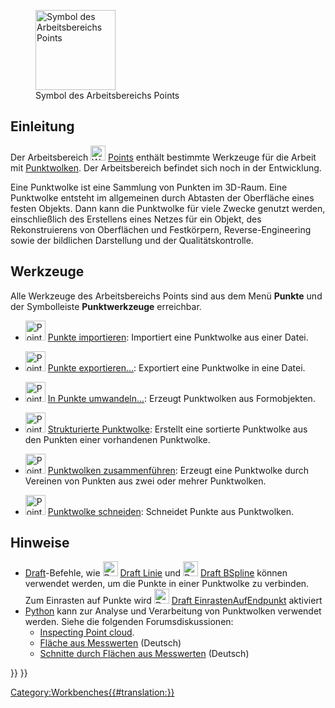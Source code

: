 <languages/>

{{Docnav/de
|[[PartDesign_Workbench/de|Arbeitsbereich PartDesign]]
|[[Reverse_Engineering_Workbench/de|Arbeitsbereich Reverse Engineering]]
|IconL=Workbench_PartDesign.svg
|IconR=Workbench_Reverse_Engineering.svg
}}

[[Image:Workbench_Points.svg|thumb|128px|Symbol des Arbeitsbereichs Points]]

{{TOCright}}

<span id="Introduction"></span>
==Einleitung==

Der Arbeitsbereich [[Image:Workbench_Points.svg|24px]] [[Points_Workbench/de|Points]] enthält bestimmte Werkzeuge für die Arbeit mit [https://de.wikipedia.org/wiki/Punktwolke Punktwolken]. Der Arbeitsbereich befindet sich noch in der Entwicklung.

Eine Punktwolke ist eine Sammlung von Punkten im 3D-Raum. Eine Punktwolke entsteht im allgemeinen durch Abtasten der Oberfläche eines festen Objekts. Dann kann die Punktwolke für viele Zwecke genutzt werden, einschließlich des Erstellens eines Netzes für ein Objekt, des Rekonstruierens von Oberflächen und Festkörpern, Reverse-Engineering sowie der bildlichen Darstellung und der Qualitätskontrolle.

<span id="Tools"></span>
== Werkzeuge ==

Alle Werkzeuge des Arbeitsbereichs Points sind aus dem Menü '''Punkte''' und der Symbolleiste '''Punktwerkzeuge''' erreichbar.

* [[Image:Points_Import.svg|32px]] [[Points_Import/de|Punkte importieren]]: Importiert eine Punktwolke aus einer Datei.

* [[Image:Points_Export.svg|32px]] [[Points_Export/de|Punkte exportieren...]]: Exportiert eine Punktwolke in eine Datei.

* [[Image:Points_Convert.svg|32px]] [[Points_Convert/de|In Punkte umwandeln...]]: Erzeugt Punktwolken aus Formobjekten.

* [[Image:Points_Structure.svg|32px]] [[Points_Structure/de|Strukturierte Punktwolke]]: Erstellt eine sortierte Punktwolke aus den Punkten einer vorhandenen Punktwolke.

* [[Image:Points_Merge.svg|32px]] [[Points_Merge/de|Punktwolken zusammenführen]]: Erzeugt eine Punktwolke durch Vereinen von Punkten aus zwei oder mehrer Punktwolken.

* [[Image:Points_PolyCut.svg|32px]] [[Points_PolyCut/de|Punktwolke schneiden]]: Schneidet Punkte aus Punktwolken.

<span id="Notes"></span>
==Hinweise==

* [[Draft_Workbench/de|Draft]]-Befehle, wie [[Image:Draft_Line.svg|24px]] [[Draft Line/de|Draft Linie]] und [[Image:Draft_BSpline.svg|24px]] [[Draft BSpline/de|Draft BSpline]] können verwendet werden, um die Punkte in einer Punktwolke zu verbinden. Zum Einrasten auf Punkte wird  [[Image:Draft_Snap_Endpoint.svg|24px]] [[Draft_Snap_Endpoint/de|Draft EinrastenAufEndpunkt]] aktiviert
* [[Python/de|Python]] kann zur Analyse und Verarbeitung von Punktwolken verwendet werden. Siehe die folgenden Forumsdiskussionen:
** [https://forum.freecad.org/viewtopic.php?f=3&t=16098 Inspecting Point cloud].
** [https://forum.freecad.org/viewtopic.php?f=13&t=15988 Fläche aus Messwerten] (Deutsch)
** [https://forum.freecad.org/viewtopic.php?f=13&t=16103 Schnitte durch Flächen aus Messwerten] (Deutsch)


{{Docnav/de
|[[PartDesign_Workbench/de|Arbeitsbereich PartDesign]]
|[[Reverse_Engineering_Workbench/de|Arbeitsbereich Reverse Engineering]]
|IconL=Workbench_PartDesign.svg
|IconR=Workbench_Reverse_Engineering.svg
}}

{{Points Tools navi{{#translation:}}}}
{{Userdocnavi{{#translation:}}}}
[[Category:Workbenches{{#translation:}}]]